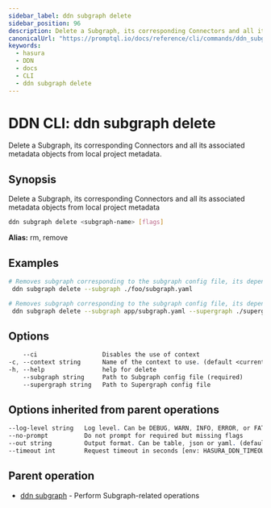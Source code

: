 ```yaml
---
sidebar_label: ddn subgraph delete
sidebar_position: 96
description: Delete a Subgraph, its corresponding Connectors and all its associated metadata objects from local project metadata using the DDN CLI
canonicalUrl: "https://promptql.io/docs/reference/cli/commands/ddn_subgraph_delete"
keywords:
  - hasura
  - DDN
  - docs
  - CLI
  - ddn subgraph delete
---
```


# DDN CLI: ddn subgraph delete

Delete a Subgraph, its corresponding Connectors and all its associated metadata objects from local project metadata.

## Synopsis

Delete a Subgraph, its corresponding Connectors and all its associated metadata objects from local project metadata

```bash
ddn subgraph delete <subgraph-name> [flags]
```

**Alias:** rm, remove

## Examples

```bash
# Removes subgraph corresponding to the subgraph config file, its dependent metadata objects, and associated connectors from the local project,removes subgraph from the supergraph config set in context
 ddn subgraph delete --subgraph ./foo/subgraph.yaml

# Removes subgraph corresponding to the subgraph config file, its dependent metadata objects, and associated connectors from the local project, removes subgraph from the supergraph config "./supergraph.yaml"
 ddn subgraph delete --subgraph app/subgraph.yaml --supergraph ./supergraph.yaml
```

## Options

```sass
    --ci                  Disables the use of context
-c, --context string      Name of the context to use. (default <current_context>)
-h, --help                help for delete
    --subgraph string     Path to Subgraph config file (required)
    --supergraph string   Path to Supergraph config file
```

## Options inherited from parent operations

```sass
--log-level string   Log level. Can be DEBUG, WARN, INFO, ERROR, or FATAL. (default "INFO")
--no-prompt          Do not prompt for required but missing flags
--out string         Output format. Can be table, json or yaml. (default "table")
--timeout int        Request timeout in seconds [env: HASURA_DDN_TIMEOUT] (default 100)
```

## Parent operation

- [ddn subgraph](/reference/cli/commands/ddn_subgraph) - Perform Subgraph-related operations
